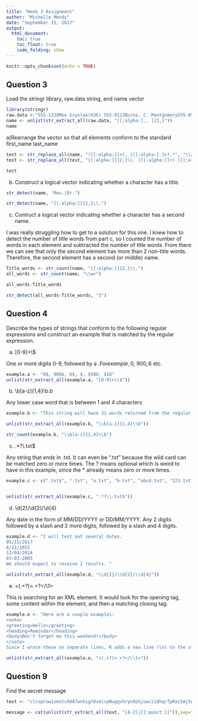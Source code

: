 ```yaml
---
title: "Week 3 Assignment"
author: "Michelle Mondy"
date: "September 15, 2017"
output: 
  html_document:
    toc: true
    toc_float: true
    code_folding: show
---
```


```r
knitr::opts_chunk$set(echo = TRUE)
```

## Question 3
Load the stringr library, raw.data string, and name vector

```r
library(stringr)
raw.data <-"555-1239Moe Szyslak(636) 555-0113Burns, C. Montgomery555-6542Rev. Timothy Lovejoy555 8904Ned Flanders636-555-3226Simpson, Homer5553642Dr. Julius Hibbert"
name <- unlist(str_extract_all(raw.data, "[[:alpha:]., ]{2,}"))
name 
```

a)Rearrange the vector so that all elements conform to the standard first_name last_name

```r
test <- str_replace_all(name, "([[:alpha:]]+), ([[:alpha:].]+).*", "\\2 \\1")
test <- str_replace_all(test, "[[:alpha:]]{2,}\\. ([[:alpha:]]+) ([[:alpha:]]+)", "\\1 \\2")

test
```


b) Construct a logical vector indicating whether a character has a title.
```r
str_detect(name, "Rev.|Dr.")

str_detect(name, "[[:alpha:]]{2,}\\.")
```


c) Contruct a logical vector indicating whether a character has a second name.

I was really struggling how to get to a solution for this one. I knew how to detect the number of title words from part c, so I counted the number of words in each element and subtracted the number of title words. From there we can see that only the second element has more than 2 non-title words. Therefore, the second element has a second (or middle) name.

```r
Title_words <- str_count(name, "[[:alpha:]]{2,}\\.")
all_words <- str_count(name, "\\w+")

all_words-Title_words

str_detect(all_words-Title_words, "3")

```



## Question 4
Describe the types of strings that conform to the following regular expressions and construct an example that is matched by the regular expression.

a)  [0-9]+\\$

One or more digits 0-9, followed by a $. For example, 0$, 900$, 6$ etc. 
```r
example.a <- "0$, 900$, 6$, $, $500, $10"
unlist(str_extract_all(example.a, "[0-9]+\\$"))
```

b)  \\b[a-z]{1,4}\\b.b

Any lower case word that is between 1 and 4 characters
```r
example.b <- "This string will have 31 words returned from the regular expression. The first word of each sentence is not included because it starts with a capital, even though it is between 1 and 4 characters. Even though there is a period at the end of this sentence, the word will be included since it specifies the word edge."

unlist(str_extract_all(example.b, "\\b[a-z]{1,4}\\b"))

str_count(example.b, "\\b[a-z]{1,4}\\b")
```

c)  .*?\\.txt$

Any string that ends in .txt. It can even be ".txt" because the wild card can be matched zero or more times. The ? means optional which is weird to have in this example, since the * already means zero or more times. 

```r
example.c <- c(".txt$", ".txt", "a.txt", "b.txt", "abcd.txt", "123.txt", "something really long.txt", "test")


unlist(str_extract_all(example.c, ".*?\\.txt$"))
```


d)  \\d{2}/\\d{2}/\\d{4}

Any date in the form of MM/DD/YYYY or DD/MM/YYYY. Any 2 digits followed by a slash and 2 more digits, followed by a slash and 4 digits.

```r
example.d <- "I will test out several dates. 
05/15/2017 
6/12/2015
12/04/2014 
03-03-2003
We should expect to receive 2 results. "

unlist(str_extract_all(example.d, "\\d{2}/\\d{2}/\\d{4}"))
```

e)  <(.+?)>.+?</\\1>

This is searching for an XML element. It would look for the opening tag, some content within the element, and then a matching closing tag. 

```r
example.e <- "Here are a couple examples:
<note>
<greeting>Hello</greeting>
<heading>Reminder</heading>
<body>Don't forget me this weekend!</body>
</note>
Since I wrote these on separate lines, R adds a new line (\n) to the string and will not pull the note tag using this regex. The default behavior is to delimit the input string by new lines."

unlist(str_extract_all(example.e, "<(.+?)>.+?</\\1>"))
```



## Question 9

Find the secret message
```r
text <- "clcopCow1zmstc0d87wnkig7OvdicpNuggvhryn92Gjuwczi8hqrfpRxs5Aj5dwpn0TanwoUwisdij7Lj8kpf03AT5Idr3coc0bt7yczjatOaootj55t3Nj3ne6c4Sfek.r1w1YwwojigOd6vrfUrbz2.2bkAnbhzgv4R9i05zEcrop.wAgnb.SqoU65fPa1otfb7wEm24k6t3sR9zqe5fy89n6Nd5t9kc4fE905gmc4Rgxo5nhDk!gr"

message <- cat(unlist(str_extract_all(text, "[A-Z]|[[:punct:]]")),sep="")

```


